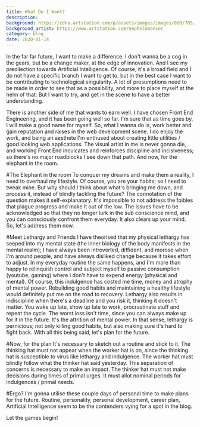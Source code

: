 ```yaml
---
title: What Do I Want?
description:
background: https://cdna.artstation.com/p/assets/images/images/000/705/924/large/justin-cherry-singularity-litany-lg.jpg?1431213565
background_artist: https://www.artstation.com/nephelomancer
category: blog
date: 2020-01-14
---
```


In the far far future, I want to make a difference. I don't wanna be a cog in the gears, but be a change maker, at the edge of innovation. And I see my predilection towards Artificial Intelligence. Of course, it's a broad field and I do not have a specific branch I want to get to, but in the best case I want to be contributing to technological singularity. A lot of presumptions need to be made in order to see that as a possibility, and more to place myself at the helm of that. But I want to try, and get in the scene to have a better understanding.

There is another side of me that wants to earn well. I have chosen Front End Engineering, and it has been going well so far. I'm sure that as time goes by, I will make a good name for myself. So, what I wanna do is, work better and gain reputation and raises in the web development scene. I do enjoy the work, and being an aesthete I'm enthused about creating little utilities / good looking web applications. The visual artist in me is never gonna die, and working Front End inculcates and reinforces discipline and incisiveness; so there's no major roadblocks I see down that path. And now, for the elephant in the room.

#The Elephant in the room
To conquer my dreams and make them a reality, I need to overhaul my lifestyle. Of course, you are your habits; so I need to tweak mine. But why should I think about what's bringing me down, and process it, instead of blindly tackling the future? The connotation of the question makes it self-explanatory. It's impossible to not address the foibles that plague progress and make it out of the low.
The issues have to be acknowledged so that they no longer lurk in the sub conscience mind, and you can consciously confront them everyday. It also clears up your mind. So, let's address them now.

#Meet Lethargy and Friends
I have theorised that my physical lethargy has seeped into my mental state (the inner biology of the body manifests in the mental realm); I have always been introverted, diffident, and morose when I'm around people, and have always disliked change because it takes effort to adjust. In my everyday routine the same happens, and I'm more than happy to relinquish control and subject myself to passive consumption (youtube, gaming) where I don't have to expend energy (physical and mental). Of course, this indulgence has costed me time, money and atrophy of mental power. Rebuilding good habits and maintaining a healthy lifestyle would definitely put me on the road to recovery.
Lethargy also results in indiscipline when there's a deadline and you risk it, thinking it doesn't matter.
You wake up late, show up late to work, procrastinate stuff and repeat the cycle.
The worst loss isn't time, since you can always make up for it in the future. It's the attrition of mental power. In that sense, lethargy is pernicious; not only killing good habits, but also making sure it's hard to fight back. With all this being said, let's plan for the future.

#Now, for the plan
It's necessary to sketch out a routine and stick to it. The thinking hat must not appear when the worker hat is on, since the thinking hat is susceptible to virus like lethargy and indulgence. The worker hat must blindly follow what the thinker hat said yesterday. This separation of concerns is necessary to make an impact. The thinker hat must not make decisions during times of primal urges. It must allot nominal periods for indulgences / primal needs.

#Ergo?
I'm gonna utilise these couple days of personal time to make plans for the future. Routine, personality, personal development, career plan, Artificial Intelligence seem to be the contenders vying for a spot in the blog.

Let the games begin!
